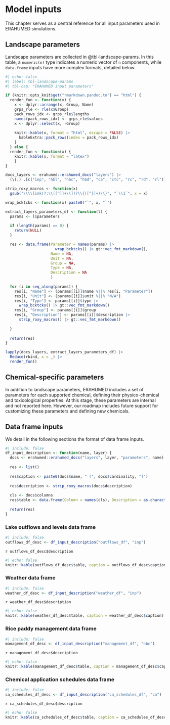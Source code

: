# Model inputs {#sec-model-inputs}

This chapter serves as a central reference for all input parameters used in ERAHUMED simulations.

## Landscape parameters

Landscape parameters are collected in @tbl-landscape-params. In this table, 
a `numeric(n)` type indicates a numeric vector of `n` components, while 
`data.frame` inputs have more complex formats, detailed below.

```r
#| echo: false
#| label: tbl-landscape-params
#| tbl-cap: "ERAHUMED input parameters"

if (knitr::opts_knit$get("rmarkdown.pandoc.to") == "html") {
  render_fun <- function(x) {
    x <- dplyr::arrange(x, Group, Name)
    grps_rle <- rle(x$Group)
    pack_rows_idx <- grps_rle$lengths
    names(pack_rows_idx) <- grps_rle$values
    x <- dplyr::select(x, -Group)
    
    knitr::kable(x, format = "html", escape = FALSE) |> 
      kableExtra::pack_rows(index = pack_rows_idx)
    }
  } else {
  render_fun <- function(x) {
    knitr::kable(x, format = "latex")
    }
}

docs_layers <- erahumed::erahumed_docs("layers") |>
  (\(.) .[c("inp", "hbl", "hbc", "hbd", "ca", "ctc", "rc", "rd", "rl")])()

strip_roxy_macros <- function(x) 
  gsub("\\\\link(?:\\[[^]]+\\])?\\{([^}]+)\\}", "`\\1`", x = x)

wrap_bcktcks <- function(x) paste0("`", x, "`")

extract_layers_parameters_df <- function(l) {
  params <- l$parameters
  
  if (length(params) == 0) {
    return(NULL)
  }

  res <- data.frame(Parameter = names(params) |> 
                      wrap_bcktcks() |> gt::vec_fmt_markdown(),
                    Name = NA,
                    Unit = NA,
                    Group = NA,
                    Type = NA, 
                    Description = NA
                    )
  
  for (i in seq_along(params)) {
    res[i, "Name"] <- (params[[i]]$name %||% res[i, "Parameter"])
    res[i, "Unit"] <- (params[[i]]$unit %||% "N/A")
    res[i, "Type"] <- params[[i]]$type |> 
      wrap_bcktcks() |> gt::vec_fmt_markdown()
    res[i, "Group"] <- params[[i]]$group
    res[i, "Description"] <- params[[i]]$description |> 
      strip_roxy_macros() |> gt::vec_fmt_markdown()
      
  }
  
  return(res)
}

lapply(docs_layers, extract_layers_parameters_df) |>
  Reduce(rbind, x = _) |>
  render_fun()
```
## Chemical-specific parameters

In addition to landscape parameters, ERAHUMED includes a set of parameters for each supported chemical, defining their physico-chemical and toxicological properties. At this stage, these parameters are internal and not reported here. However, our roadmap includes future support for customizing these parameters and defining new chemicals.

## Data frame inputs

We detail in the following sections the format of data frame inputs.

```r
#| include: false
df_input_description <- function(name, layer) {
  docs <- erahumed::erahumed_docs("layers", layer, "parameters", name)
  
  res <- list()
  
  res$caption <- paste0(docs$name, " [", docs$cardinality, "]")
  
  res$description <- strip_roxy_macros(docs$description)
  
  cls <- docs$columns
  res$table <- data.frame(Column = names(cls), Description = as.character(cls))
  
  return(res)
}
```


### Lake outflows and levels data frame	

```r
#| include: false
outflows_df_desc <- df_input_description("outflows_df", "inp")
```

`r outflows_df_desc$description`

```r
#| echo: false
knitr::kable(outflows_df_desc$table, caption = outflows_df_desc$caption)
```

### Weather data frame	

```r
#| include: false
weather_df_desc <- df_input_description("weather_df", "inp")
```

`r weather_df_desc$description`

```r
#| echo: false
knitr::kable(weather_df_desc$table, caption = weather_df_desc$caption)
```

### Rice paddy management data frame {#sec-management-df}

```r
#| include: false
management_df_desc <- df_input_description("management_df", "hbc")
```

`r management_df_desc$description`

```r
#| echo: false
knitr::kable(management_df_desc$table, caption = management_df_desc$caption)
```

### Chemical application schedules data frame

```r
#| include: false
ca_schedules_df_desc <- df_input_description("ca_schedules_df", "ca")
```

`r ca_schedules_df_desc$description`

```r
#| echo: false
knitr::kable(ca_schedules_df_desc$table, caption = ca_schedules_df_desc$caption)
```
